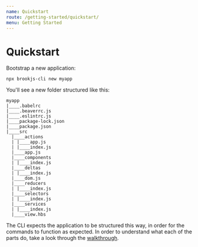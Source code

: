 ```yaml
---
name: Quickstart
route: /getting-started/quickstart/
menu: Getting Started
---
```


# Quickstart

Bootstrap a new application:

```shell
npx brookjs-cli new myapp
```

You'll see a new folder structured like this:

```tree
myapp
|____.babelrc
|____.beaverrc.js
|____.eslintrc.js
|____package-lock.json
|____package.json
|____src
  |____actions
  | |____app.js
  | |____index.js
  |____app.js
  |____components
  | |____index.js
  |____deltas
  | |____index.js
  |____dom.js
  |____reducers
  | |____index.js
  |____selectors
  | |____index.js
  |____services
  | |____index.js
  |____view.hbs
```

The CLI expects the application to be structured this way, in order for the commands to function as expected. In order to understand what each of the parts do, take a look through the [walkthrough](http://localhost:3000/walkthrough/introduction).
